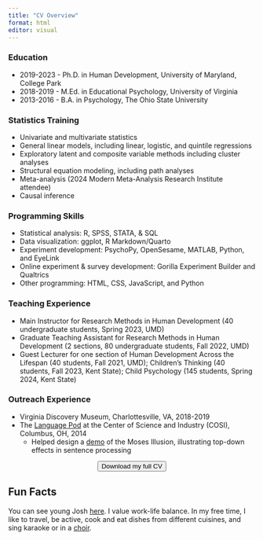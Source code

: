 ```yaml
---
title: "CV Overview"
format: html
editor: visual
---
```


### Education

-   2019-2023 - Ph.D. in Human Development, University of Maryland, College Park
-   2018-2019 - M.Ed. in Educational Psychology, University of Virginia
-   2013-2016 - B.A. in Psychology, The Ohio State University

### Statistics Training

-   Univariate and multivariate statistics
-   General linear models, including linear, logistic, and quintile regressions
-   Exploratory latent and composite variable methods including cluster analyses
-   Structural equation modeling, including path analyses
-   Meta-analysis (2024 Modern Meta-Analysis Research Institute attendee)
-   Causal inference

### Programming Skills

-   Statistical analysis: R, SPSS, STATA, & SQL
-   Data visualization: ggplot, R Markdown/Quarto
-   Experiment development: PsychoPy, OpenSesame, MATLAB, Python, and EyeLink
-   Online experiment & survey development: Gorilla Experiment Builder and Qualtrics
-   Other programming: HTML, CSS, JavaScript, and Python

### Teaching Experience

-   Main Instructor for Research Methods in Human Development (40 undergraduate students, Spring 2023, UMD)
-   Graduate Teaching Assistant for Research Methods in Human Development (2 sections, 80 undergraduate students, Fall 2022, UMD)
-   Guest Lecturer for one section of Human Development Across the Lifespan (40 students, Fall 2021, UMD); Children's Thinking (40 students, Fall 2023, Kent State); Child Psychology (145 students, Spring 2024, Kent State)

### Outreach Experience

-   Virginia Discovery Museum, Charlottesville, VA, 2018-2019
-   The [Language Pod](https://u.osu.edu/thebln/language-pod/){target="_blank"} at the Center of Science and Industry (COSI), Columbus, OH, 2014
    -   Helped design a [demo](https://bpb-us-w2.wpmucdn.com/u.osu.edu/dist/4/44077/files/2017/03/TRICK-SENTENCES-DEMO-1mj2dhj.pdf){target="_blank"} of the Moses Illusion, illustrating top-down effects in sentence processing

<center><a href="https://drive.google.com/file/d/1YNGtZyEai080zCla3GMF0QzjVQjNL7iK/view?usp=sharing" target="_blank"><button type="button" class="btn btn-info">Download my full CV</button></a></center>

## Fun Facts

You can see young Josh [here](me-child.jpg). I value work-life balance. In my free time, I like to travel, be active, cook and eat dishes from different cuisines, and sing karaoke or in a [choir](https://www.youtube.com/watch?v=HhuiotKB43s).
